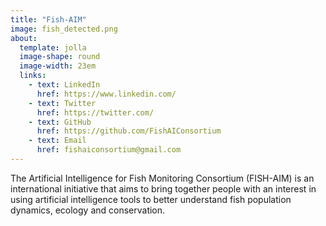 ```yaml
---
title: "Fish-AIM"
image: fish_detected.png
about: 
  template: jolla
  image-shape: round
  image-width: 23em
  links:
    - text: LinkedIn
      href: https://www.linkedin.com/
    - text: Twitter
      href: https://twitter.com/
    - text: GitHub
      href: https://github.com/FishAIConsortium
    - text: Email
      href: fishaiconsortium@gmail.com
---
```


The Artificial Intelligence for Fish Monitoring Consortium (FISH-AIM) is an international initiative that aims to bring together people with an interest in using artificial intelligence tools to better understand fish population dynamics, ecology and conservation.
